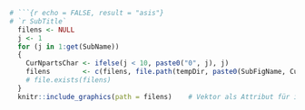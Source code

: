 ```{r, echo=FALSE, eval=TRUE, fig.align="center", out.width="90%", fig.cap=SubFigCap}
# ```{r echo = FALSE, result = "asis"}
# `r SubTitle`
  filens <- NULL
  j <- 1
  for (j in 1:get(SubName))
  {
    CurNpartsChar <- ifelse(j < 10, paste0("0", j), j)
    filens        <- c(filens, file.path(tempDir, paste0(SubFigName, CurNpartsChar, ".png")))
    # file.exists(filens)
  }
  knitr::include_graphics(path = filens)    # Vektor als Attribut für include_graphics()
```

